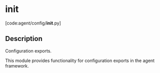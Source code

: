 # __init__

[code:agent/config/__init__.py]

## Description

Configuration exports.

This module provides functionality for configuration exports
in the agent framework.

